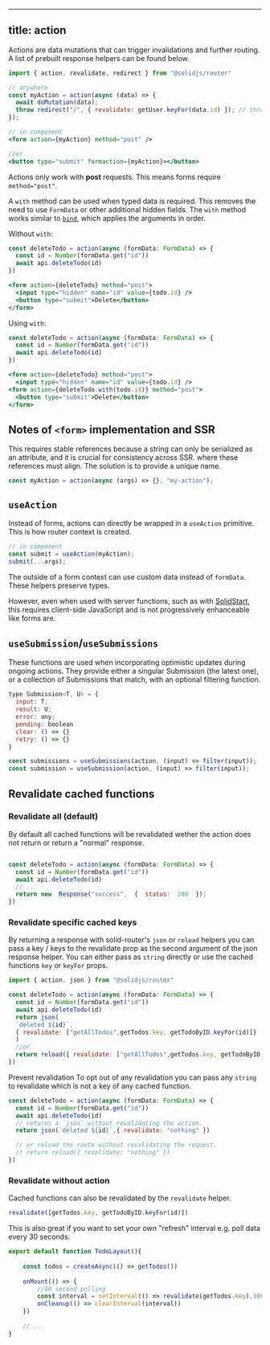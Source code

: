 
---
title: action
---

Actions are data mutations that can trigger invalidations and further routing.
A list of prebuilt response helpers can be found below.

```jsx
import { action, revalidate, redirect } from "@solidjs/router"

// anywhere
const myAction = action(async (data) => {
  await doMutation(data);
  throw redirect("/", { revalidate: getUser.keyFor(data.id) }); // throw a response to do a redirect
});

// in component
<form action={myAction} method="post" />

//or
<button type="submit" formaction={myAction}></button>
```

Actions only work with **post** requests.
This means forms require `method="post"`.

A `with` method can be used when typed data is required.
This removes the need to use `FormData` or other additional hidden fields.
The `with` method works similar to [`bind`](https://developer.mozilla.org/en-US/docs/Web/JavaScript/Reference/Global_objects/Function/bind), which applies the arguments in order.

Without `with`:

```jsx
const deleteTodo = action(async (formData: FormData) => {
  const id = Number(formData.get("id"))
  await api.deleteTodo(id)
})

<form action={deleteTodo} method="post">
  <input type="hidden" name="id" value={todo.id} />
  <button type="submit">Delete</button>
</form>
```

Using `with`:

```jsx del={6,7} ins={8}
const deleteTodo = action(async (formData: FormData) => {
  const id = Number(formData.get("id"))
  await api.deleteTodo(id)
})

<form action={deleteTodo} method="post">
  <input type="hidden" name="id" value={todo.id} />
<form action={deleteTodo.with(todo.id)} method="post">
  <button type="submit">Delete</button>
</form>
```

## Notes of `<form>` implementation and SSR

This requires stable references because a string can only be serialized as an attribute, and it is crucial for consistency across SSR. where these references must align.
The solution is to provide a unique name.

```jsx
const myAction = action(async (args) => {}, "my-action");
```

## `useAction`

Instead of forms, actions can directly be wrapped in a `useAction` primitive.
This is how router context is created.

```jsx
// in component
const submit = useAction(myAction);
submit(...args);
```

The outside of a form context can use custom data instead of `formData`.
These helpers preserve types.

However, even when used with server functions, such as with [SolidStart](https://start.solidjs.com/getting-started/what-is-solidstart), this requires client-side JavaScript and is not progressively enhanceable like forms are.

## `useSubmission`/`useSubmissions`

These functions are used when incorporating optimistic updates during ongoing actions.
They provide either a singular Submission (the latest one), or a collection of Submissions that match, with an optional filtering function.

```jsx
type Submission<T, U> = {
  input: T;
  result: U;
  error: any;
  pending: boolean
  clear: () => {}
  retry: () => {}
}

const submissions = useSubmissions(action, (input) => filter(input));
const submission = useSubmission(action, (input) => filter(input));
```
##  Revalidate cached functions

###  Revalidate all (default)
By default all cached functions will be revalidated wether the action does not return or return a "normal" response.
```jsx

const deleteTodo = action(async (formData: FormData) => {
  const id = Number(formData.get("id"))
  await api.deleteTodo(id)
  // ...
  return new  Response("success",  {  status:  200  });
})
```

### Revalidate specific cached keys

By returning a response with solid-router's `json` or `reload` helpers you can pass a key / keys to the revalidate prop as the second argument of the json response helper.
You can either pass as `string` directly or use the cached functions `key` or `keyFor` props.

```jsx
import { action, json } from "@solidjs/router"

const deleteTodo = action(async (formData: FormData) => {
  const id = Number(formData.get("id"))
  await api.deleteTodo(id)
  return json(
  `deleted ${id}`,
  { revalidate: ["getAllTodos",getTodos.key, getTodoByID.keyFor(id)]}
  )
  //or
  return reload({ revalidate: ["getAllTodos",getTodos.key, getTodoByID.keyFor(id)]})
})
```

Prevent revalidation
To opt out of any revalidation you can pass any `string` to revalidate which is not a key of any cached function.
```jsx
const deleteTodo = action(async (formData: FormData) => {
  const id = Number(formData.get("id"))
  await api.deleteTodo(id)
  // returns a `json` without revalidating the action.
  return json(`deleted ${id}`,{ revalidate: "nothing" })

  // or reload the route without revalidating the request.
  // return reload({ revalidate: "nothing" })
})
```

###  Revalidate without action
Cached functions can also be revalidated by the  `revalidate` helper.
```jsx
revalidate([getTodos.key, getTodoByID.keyFor(id)])
```
This is also great if you want to set your own "refresh" interval e.g. poll data every 30 seconds.

```jsx
export default function TodoLayout(){
	
	const todos = createAsync(() => getTodos())
	
	onMount(() => {
		//30 second polling
		const interval = setInterval(() => revalidate(getTodos.key),1000 * 30)
		onCleanup(() => clearInterval(interval))
	})
	
	// ...
}
```
